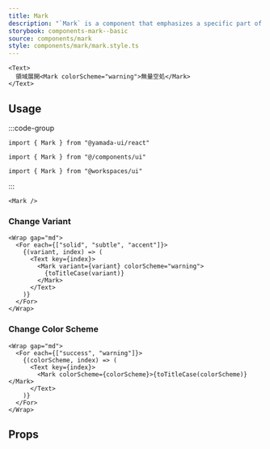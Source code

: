 ```yaml
---
title: Mark
description: "`Mark` is a component that emphasizes a specific part of the text."
storybook: components-mark--basic
source: components/mark
style: components/mark/mark.style.ts
---
```


```tsx preview
<Text>
  領域展開<Mark colorScheme="warning">無量空処</Mark>
</Text>
```

## Usage

:::code-group

```tsx [package]
import { Mark } from "@yamada-ui/react"
```

```tsx [alias]
import { Mark } from "@/components/ui"
```

```tsx [monorepo]
import { Mark } from "@workspaces/ui"
```

:::

```tsx
<Mark />
```

### Change Variant

```tsx preview
<Wrap gap="md">
  <For each={["solid", "subtle", "accent"]}>
    {(variant, index) => (
      <Text key={index}>
        <Mark variant={variant} colorScheme="warning">
          {toTitleCase(variant)}
        </Mark>
      </Text>
    )}
  </For>
</Wrap>
```

### Change Color Scheme

```tsx preview
<Wrap gap="md">
  <For each={["success", "warning"]}>
    {(colorScheme, index) => (
      <Text key={index}>
        <Mark colorScheme={colorScheme}>{toTitleCase(colorScheme)}</Mark>
      </Text>
    )}
  </For>
</Wrap>
```

## Props

<PropsTable name="mark" />
